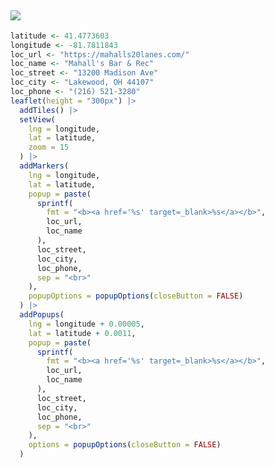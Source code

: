 ## ![](images/mahalls-logo.png) {#mahalls}

::: {layout-ncol=2}

::: {}

::: {.tour-location-image style="background-image: url(\"images/mahalls-image.jpeg\")"}
:::

:::

::: {}

```r
latitude <- 41.4773603
longitude <- -81.7811843
loc_url <- "https://mahalls20lanes.com/"
loc_name <- "Mahall's Bar & Rec"
loc_street <- "13200 Madison Ave"
loc_city <- "Lakewood, OH 44107"
loc_phone <- "(216) 521-3280"
leaflet(height = "300px") |>
  addTiles() |>
  setView(
    lng = longitude,
    lat = latitude,
    zoom = 15
  ) |>
  addMarkers(
    lng = longitude,
    lat = latitude,
    popup = paste(
      sprintf(
        fmt = "<b><a href='%s' target=_blank>%s</a></b>",
        loc_url,
        loc_name
      ),
      loc_street,
      loc_city,
      loc_phone,
      sep = "<br>"
    ),
    popupOptions = popupOptions(closeButton = FALSE)
  ) |>
  addPopups(
    lng = longitude + 0.00005,
    lat = latitude + 0.0011,
    popup = paste(
      sprintf(
        fmt = "<b><a href='%s' target=_blank>%s</a></b>",
        loc_url,
        loc_name
      ),
      loc_street,
      loc_city,
      loc_phone,
      sep = "<br>"
    ),
    options = popupOptions(closeButton = FALSE)
  )
```

:::

:::
